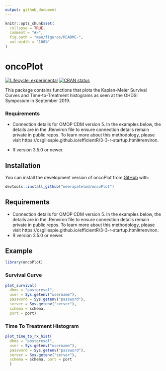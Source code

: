 ```yaml
---
output: github_document
---
```


<!-- README.md is generated from README.Rmd. Please edit that file -->

```r
knitr::opts_chunk$set(
  collapse = TRUE,
  comment = "#>",
  fig.path = "man/figures/README-",
  out.width = "100%"
)
```

# oncoPlot  

<!-- badges: start -->
[![Lifecycle: experimental](https://img.shields.io/badge/lifecycle-experimental-orange.svg)](https://www.tidyverse.org/lifecycle/#experimental)
[![CRAN status](https://www.r-pkg.org/badges/version/oncoPlot)](https://CRAN.R-project.org/package=oncoPlot)
<!-- badges: end -->  

This package contains functions that plots the Kaplan-Meier Survival Curves 
and Time-to-Treatment histograms as seen at the OHDSI Symposium in September 
2019.

### Requirements  

* Connection details for OMOP CDM version 5. In the examples below, the details 
are in the .Renviron file to ensure connection details remain private in public 
repos. To learn more about this methodology, please visit 
https://csgillespie.github.io/efficientR/3-3-r-startup.html#renviron.  

* R version 3.5.0 or newer. 


## Installation

You can install the development version of oncoPlot from 
[GitHub](https://www.GitHub.com) with:  

```r
devtools::install_github("meerapatelmd/oncoPlot")
```  

## Requirements  
* Connection details for OMOP CDM version 5. In the examples below, the details 
are in the .Renviron file to ensure connection details remain private in public 
repos. To learn more about this methodology, please visit 
https://csgillespie.github.io/efficientR/3-3-r-startup.html#renviron.  
* R version 3.5.0 or newer. 

## Example

```r
library(oncoPlot)
```

### Survival Curve  

```r
plot_survival(
  dbms = "postgresql", 
  user = Sys.getenv("username"), 
  password = Sys.getenv("password"), 
  server = Sys.getenv("server"), 
  schema = schema, 
  port = port)
```
                        
### Time To Treatment Histogram  

```r
plot_time_to_rx_hist(
  dbms = "postgresql", 
  user = Sys.getenv("username"), 
  password = Sys.getenv("password"), 
  server = Sys.getenv("server"), 
  schema = schema, port = port
  )
```

